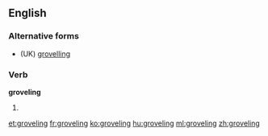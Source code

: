 ==English==

===Alternative forms===
* (UK) [[grovelling]]

===Verb===
'''groveling'''

# {{context|US|lang=en}} {{present participle of|grovel}}

[[et:groveling]]
[[fr:groveling]]
[[ko:groveling]]
[[hu:groveling]]
[[ml:groveling]]
[[zh:groveling]]